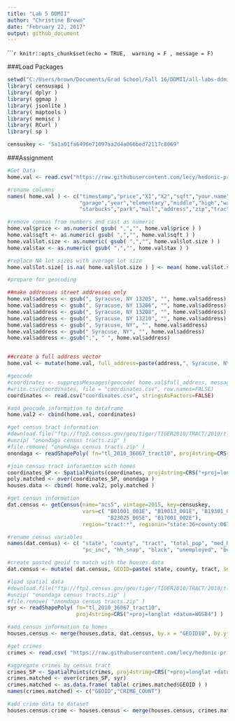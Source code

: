 ```yaml
---
title: "Lab 5 DDMII"
author: "Christine Brown"
date: "February 22, 2017"
output: github_document
---
```


``````r
knitr::opts_chunk$set(echo = TRUE,  warning = F , message = F)
```

###Load Packages
```r
setwd("C:/Users/brown/Documents/Grad School/Fall 16/DDMII/all-labs-ddmii-christine-brown/Lab05")
library( censusapi )
library( dplyr )
library( ggmap )
library( jsonlite )
library( maptools )
library( memisc )
library( RCurl )
library( sp )

censuskey <- "5a1a01fa6496e71097aa2d4a066bed72117c8069"
```

###Assignment
```r
#Get Data
home.val <- read.csv("https://raw.githubusercontent.com/lecy/hedonic-prices/master/Data/Housing%20Price%20In-Class%20Exercise%20(Responses).csv", stringsAsFactors=FALSE)

#rename columns
names( home.val ) <- c("timestamp","price","X1","X2","sqft","your.name","lot.size","beds","bath",
                       "garage","year","elementary","middle","high","walk","tax","highway","restaurant",
                       "starbucks","park","mall","address","zip","tract" )

#remove commas from numbers and cast as numeric
home.val$price <- as.numeric( gsub( ",","", home.val$price ) )
home.val$sqft <- as.numeric( gsub( ",","", home.val$sqft ) )
home.val$lot.size <- as.numeric( gsub( ",","", home.val$lot.size ) )
home.val$tax <- as.numeric( gsub( ",","", home.val$tax ) )

#replace NA lot sizes with average lot size
home.val$lot.size[ is.na( home.val$lot.size ) ] <- mean( home.val$lot.size, na.rm=T )

#prepare for geocoding

##make addresses street addresses only
home.val$address <- gsub(", Syracuse, NY 13205", "", home.val$address)
home.val$address <- gsub(", Syracuse, NY 13206", "", home.val$address)
home.val$address <- gsub(", Syracuse, NY 13208", "", home.val$address)
home.val$address <- gsub(", Syracuse, NY 13210", "", home.val$address)
home.val$address <- gsub(", Syracuse, NY", "", home.val$address)
home.val$address <- gsub(" Syracuse, NY", "", home.val$address)
home.val$address <- gsub(",", " ", home.val$address)


##create a full address vector
home.val <- mutate(home.val, full_address=paste(address,", Syracuse, NY"))

#geocode
#coordinates <- suppressMessages(geocode( home.val$full_address, messaging=F ))
#write.csv(coordinates, file = "coordinates.csv", row.names=FALSE)
coordinates <- read.csv("coordinates.csv", stringsAsFactors=FALSE)

#add geocode information to dataframe
home.val2 <- cbind(home.val, coordinates)

#get census tract information
#download.file("ftp://ftp2.census.gov/geo/tiger/TIGER2010/TRACT/2010/tl_2010_36067_tract10.zip", "onondaga census tracts.zip" )
#unzip( "onondaga census tracts.zip" )
#file.remove( "onondaga census tracts.zip" )
onondaga <- readShapePoly( fn="tl_2010_36067_tract10", proj4string=CRS("+proj=longlat +datum=WGS84") )

#join census tract inforamtion with homes
coordinates_SP <- SpatialPoints(coordinates, proj4string=CRS("+proj=longlat +datum=WGS84") )
poly.matched <- over(coordinates_SP, onondaga )
houses.data <- cbind( home.val2, poly.matched )

#get census information
dat.census <- getCensus(name="acs5", vintage=2015, key=censuskey,
                        vars=c( "B01001_001E", "B19013_001E", "B19301_001E", "B22003_002E","B01001B_001E",
                                "B23025_005E", "B17001_002E"),
                        region="tract:*", regionin="state:36+county:067")

#rename census variables
names(dat.census) <- c( "state", "county", "tract", "total_pop", "med_hh_inc",
                        "pc_inc", "hh_snap", "black", "unemployed", "below_poverty" )

#create pasted geoid to match with the houses.data
dat.census <- mutate( dat.census, GEOID=paste( state, county, tract, sep="" ) )

#load spatial data
#download.file("ftp://ftp2.census.gov/geo/tiger/TIGER2010/TRACT/2010/tl_2010_36067_tract10.zip", "onondaga census tracts.zip" )
#unzip( "onondaga census tracts.zip" )
#file.remove( "onondaga census tracts.zip" )
syr <- readShapePoly( fn="tl_2010_36067_tract10", 
                      proj4string=CRS("+proj=longlat +datum=WGS84") )

#add census information to homes
houses.census <- merge(houses.data, dat.census, by.x = "GEOID10", by.y = "GEOID")

#get crimes
crimes <- read.csv( "https://raw.githubusercontent.com/lecy/hedonic-prices/master/Data/crime.lat.lon.csv", stringsAsFactors = F)

#aggregate crimes by census tract
crimes_SP <- SpatialPoints(crimes, proj4string=CRS("+proj=longlat +datum=WGS84") )
crimes.matched <- over(crimes_SP, syr)
crimes.matched <- as.data.frame( table( crimes.matched$GEOID ) )
names(crimes.matched) <- c("GEOID","CRIME_COUNT")

#add crime data to dataset
houses.census.crime <- houses.census <- merge(houses.census, crimes.matched, by.x = "GEOID10", by.y = "GEOID")
```

